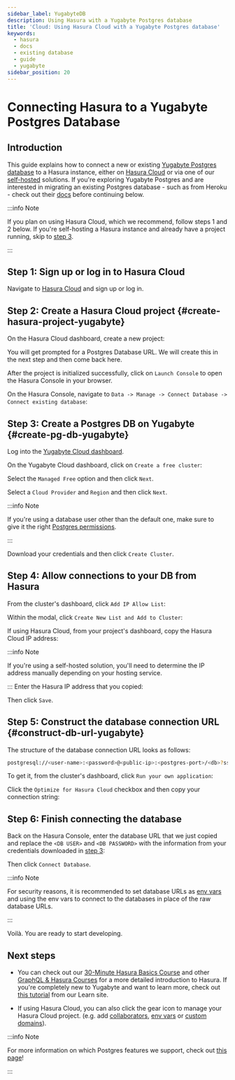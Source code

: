 ```yaml
---
sidebar_label: YugabyteDB
description: Using Hasura with a Yugabyte Postgres database
title: 'Cloud: Using Hasura Cloud with a Yugabyte Postgres database'
keywords:
  - hasura
  - docs
  - existing database
  - guide
  - yugabyte
sidebar_position: 20
---
```



# Connecting Hasura to a Yugabyte Postgres Database

## Introduction

This guide explains how to connect a new or existing [Yugabyte Postgres database](https://www.yugabyte.com/) to a Hasura
instance, either on [Hasura Cloud](https://cloud.hasura.io) or via one of our
[self-hosted](/deployment/deployment-guides/index.mdx) solutions. If you're exploring Yugabyte Postgres and are
interested in migrating an existing Postgres database - such as from Heroku - check out their
[docs](https://docs.yugabyte.com/preview/migrate/migrate-steps/) before continuing below.

:::info Note

If you plan on using Hasura Cloud, which we recommend, follow steps 1 and 2 below. If you're self-hosting a Hasura
instance and already have a project running, skip to [step 3](#create-pg-db-yugabyte).

:::

## Step 1: Sign up or log in to Hasura Cloud

Navigate to [Hasura Cloud](https://cloud.hasura.io/signup/?pg=docs&plcmt=body&cta=navigate-to-hasura-cloud&tech=default)
and sign up or log in.

## Step 2: Create a Hasura Cloud project {#create-hasura-project-yugabyte}

On the Hasura Cloud dashboard, create a new project:

<Thumbnail src="/img/cloud-dbs/create-hasura-cloud-project.png" alt="Create Hasura Cloud project" width="1000px" />

You will get prompted for a Postgres Database URL. We will create this in the next step and then come back here.

After the project is initialized successfully, click on `Launch Console` to open the Hasura Console in your browser.

On the Hasura Console, navigate to `Data -> Manage -> Connect Database -> Connect existing database`:

<Thumbnail src="/img/cloud-dbs/existing-db-setup.png" alt="Hasura Cloud database setup" width="700px" />

## Step 3: Create a Postgres DB on Yugabyte {#create-pg-db-yugabyte}

Log into the [Yugabyte Cloud dashboard](https://cloud.yugabyte.com/login).

On the Yugabyte Cloud dashboard, click on `Create a free cluster`:

<Thumbnail src="/img/cloud-dbs/yugabyte/yb-step-2.png" alt="Create cluster on Yugabyte" width="1000px" />

Select the `Managed Free` option and then click `Next`.

<Thumbnail src="/img/cloud-dbs/yugabyte/yb-step-3a.png" alt="Managed Free cluster on Yugabyte" width="1000px" />

Select a `Cloud Provider` and `Region` and then click `Next`.

<Thumbnail src="/img/cloud-dbs/yugabyte/yb-step-3b.png" alt="Cloud Provider and Region on Yugabyte" width="1000px" />

:::info Note

If you're using a database user other than the default one, make sure to give it the right
[Postgres permissions](/deployment/postgres-requirements.mdx#managed-pg-permissions).

:::

Download your credentials and then click `Create Cluster`.

<Thumbnail
  src="/img/cloud-dbs/yugabyte/yb-step-3c.png"
  alt="Create cluster on Yugabyte after downloading credentials"
  width="1000px"
/>

## Step 4: Allow connections to your DB from Hasura

From the cluster's dashboard, click `Add IP Allow List`:

<Thumbnail src="/img/cloud-dbs/yugabyte/yb-step-3d.png" alt="Add IP Allow List on Yugabyte" width="1000px" />

Within the modal, click `Create New List and Add to Cluster`:

<Thumbnail
  src="/img/cloud-dbs/yugabyte/yb-step-3e.png"
  alt="Create New List and Add to Cluster on Yugabyte"
  width="1000px"
/>

If using Hasura Cloud, from your project's dashboard, copy the Hasura Cloud IP address:

<Thumbnail src="/img/projects/hasura-cloud-ip.png" alt="Hasura Cloud IP field" width="1000px" />

:::info Note

If you're using a self-hosted solution, you'll need to determine the IP address manually depending on your hosting
service.

:::
Enter the Hasura IP address that you copied:

<Thumbnail
  src="/img/cloud-dbs/yugabyte/yb-step-3f.png"
  alt="Add Hasura IP to database in Allow List on Yugabyte"
  width="700px"
/>

Then click `Save`.

## Step 5: Construct the database connection URL {#construct-db-url-yugabyte}

The structure of the database connection URL looks as follows:

```bash
postgresql://<user-name>:<password>@<public-ip>:<postgres-port>/<db>?ssl=true&sslmode=require
```

To get it, from the cluster's dashboard, click `Run your own application`:

<Thumbnail
  src="/img/cloud-dbs/yugabyte/yb-step-3g.png"
  alt="Run your own application on clutser dashboard"
  width="700px"
/>

Click the `Optimize for Hasura Cloud` checkbox and then copy your connection string:

<Thumbnail
  src="/img/cloud-dbs/yugabyte/yb-step-3h.png"
  alt="Copy connection string on cluster dashboard"
  width="1000px"
/>

## Step 6: Finish connecting the database

Back on the Hasura Console, enter the database URL that we just copied and replace the `<DB USER>` and `<DB PASSWORD>`
with the information from your credentials downloaded in [step 3](#create-pg-db-yugabyte):

<Thumbnail src="/img/cloud-dbs/yugabyte/yb-step-3i.png" alt="Database setup" width="600px" />

Then click `Connect Database`.

:::info Note

For security reasons, it is recommended to set database URLs as [env vars](/projects/env-vars.mdx) and using the env
vars to connect to the databases in place of the raw database URLs.

:::

Voilà. You are ready to start developing.

<Thumbnail src="/img/cloud-dbs/hasura-console.png" alt="Hasura Console" width="1100px" />

## Next steps

- You can check out our [30-Minute Hasura Basics Course](https://hasura.io/learn/graphql/hasura/introduction/) and other
  [GraphQL & Hasura Courses](https://hasura.io/learn/) for a more detailed introduction to Hasura. If you're completely
  new to Yugabyte and want to learn more, check out
  [this tutorial](https://hasura.io/learn/database/yugabyte/introduction/) from our Learn site.

- If using Hasura Cloud, you can also click the gear icon to manage your Hasura Cloud project. (e.g. add
  [collaborators](/projects/collaborators.mdx), [env vars](/projects/env-vars.mdx) or
  [custom domains](/projects/domains.mdx)).

<Thumbnail src="/img/getting-started/project-manage.png" alt="Project actions" width="860px" />

:::info Note

For more information on which Postgres features we support, check out [this page](/databases/index.mdx#feature-support)!

:::

